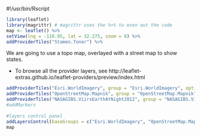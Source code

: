 #!/usr/bin/Rscript

```r
library(leaflet)
library(magrittr) # magrittr uses the %>% to even out the code
map <- leaflet() %>%
setView(lng = -110.95, lat = 32.275, zoom = 8) %>%
addProviderTiles("Stamen.Toner") %>%
``` 

We are going to use a topo map, overlayed with a street map to show states.

* To browse all the provider layers, see http://leaflet-extras.github.io/leaflet-providers/preview/index.html

```r
addProviderTiles("Esri.WorldImagery", group = "Esri.WorldImagery", options = providerTileOptions(opacity = 0.66, transparent = TRUE)) %>%
addProviderTiles("OpenStreetMap.Mapnik", group = "OpenStreetMap.Mapnik") %>%
addProviderTiles("NASAGIBS.ViirsEarthAtNight2012", group = "NASAGIBS.ViirsEarthAtNight2012",options=providerTileOptions(opacity = 0.35, transparent = TRUE)) %>%
#addMarkers
 
#layers control panel
addLayersControl(baseGroups = c("Esri.WorldImagery", "OpenStreetMap.Mapnik", "NASAGIBS.ViirsEarthAtNight2012"), options = layersControlOptions(collapsed = FALSE))
map
```
